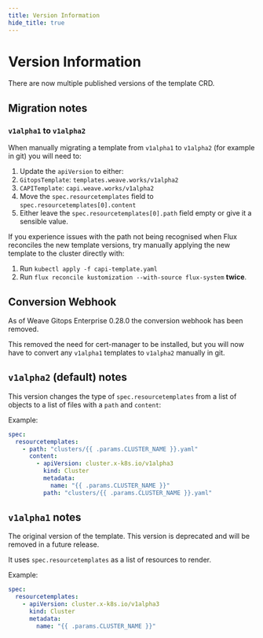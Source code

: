 ```yaml
---
title: Version Information
hide_title: true
---
```



# Version Information <TierLabel tiers="Enterprise" />

There are now multiple published versions of the template CRD.

## Migration notes

### `v1alpha1` to `v1alpha2`

When manually migrating a template from `v1alpha1` to `v1alpha2` (for example in git) you will need to:
1. Update the `apiVersion` to either:
  1. `GitopsTemplate`: `templates.weave.works/v1alpha2`
  1. `CAPITemplate`: `capi.weave.works/v1alpha2`
1. Move the `spec.resourcetemplates` field to `spec.resourcetemplates[0].content`
1. Either leave the `spec.resourcetemplates[0].path` field empty or give it a sensible value.

If you experience issues with the path not being recognised when Flux reconciles
the new template versions, try manually applying the new template to the cluster directly with:
1. Run `kubectl apply -f capi-template.yaml`
1. Run `flux reconcile kustomization --with-source flux-system` **twice**.

## Conversion Webhook

As of Weave Gitops Enterprise 0.28.0 the conversion webhook has been removed.

This removed the need for cert-manager to be installed, but you will now have to convert any `v1alpha1` templates to `v1alpha2` manually in git.

## `v1alpha2` (default) notes

This version changes the type of `spec.resourcetemplates` from a list of objects to a list of files with a `path` and `content`:

Example:
```yaml
spec:
  resourcetemplates:
    - path: "clusters/{{ .params.CLUSTER_NAME }}.yaml"
      content:
        - apiVersion: cluster.x-k8s.io/v1alpha3
          kind: Cluster
          metadata:
            name: "{{ .params.CLUSTER_NAME }}"
          path: "clusters/{{ .params.CLUSTER_NAME }}.yaml"
```

## `v1alpha1` notes

The original version of the template. This version is deprecated and will be removed in a future release.

It uses `spec.resourcetemplates` as a list of resources to render.

Example:
```yaml
spec:
  resourcetemplates:
    - apiVersion: cluster.x-k8s.io/v1alpha3
      kind: Cluster
      metadata:
        name: "{{ .params.CLUSTER_NAME }}"
```
